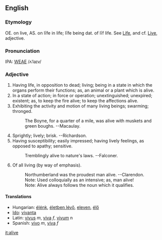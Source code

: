 ==English==
===Etymology===
OE. on live, AS. on li&#772;fe in life; li&#772;fe being dat. of li&#772;f life.  See [[Life]], and cf. [[Live]], adjective.

===Pronunciation===
IPA: [[WEAE]] /ʌˈlaɪv/

===Adjective===
# Having life, in opposition to dead; living; being in a state in which the organs perform their functions; as, an animal or a plant which is alive.
# In a state of action; in force or operation; unextinguished; unexpired; existent; as, to keep the fire alive; to keep the affections alive.
# Exhibiting the activity and motion of many living beings; swarming; thronged.
#:    The Boyne, for a quarter of a mile, was alive with muskets and green boughs. --Macaulay.
# Sprightly; lively; brisk. --Richardson.
# Having susceptibility; easily impressed; having lively feelings, as opposed to apathy; sensitive.
#:    Tremblingly alive to nature's laws. --Falconer.
# Of all living (by way of emphasis).
#:    Northumberland was the proudest man alive. --Clarendon.
#:    Note: Used colloquially as an intensive; as, man alive!
#:    Note: Alive always follows the noun which it qualifies.
<!-- material copied from Webster's Revised Unabridged Dictionary (1913) -->

====Translations====
*Hungarian: [[élénk]], [[életben lévő]], [[eleven]], [[élő]]
*[[Ido]]: [[vivanta]]
*Latin: [[vivum|vivus]] ''m'', [[vivum|viva]] ''f'', [[vivum]] n
*Spanish: [[vivo]] ''m'', [[vivo|viva]] ''f''

[[it:alive]]